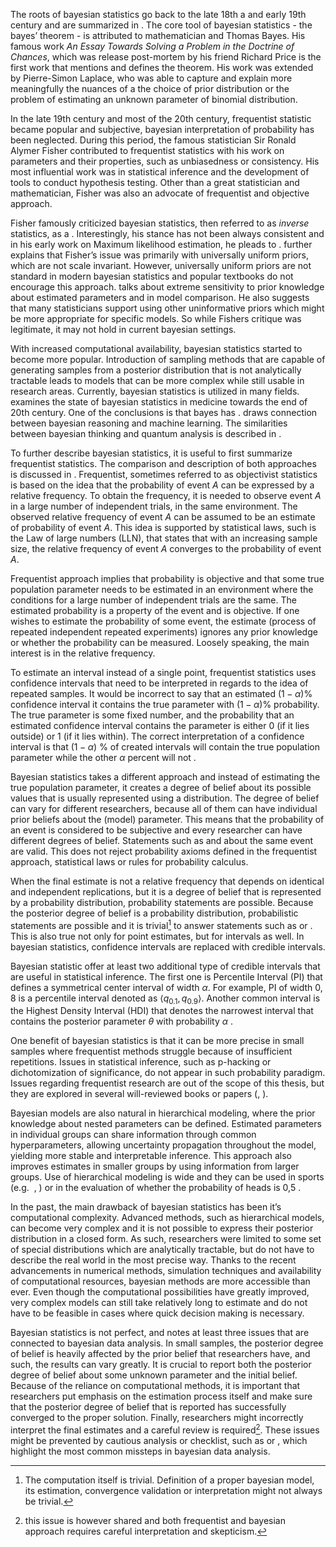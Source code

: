 The roots of bayesian statistics go back to the
late 18th a and early 19th century and are summarized in \parencite{Hebak2013_StatistickeMysleniNastroje}. The core tool of bayesian statistics -
the bayes' theorem - is attributed to mathematician and Thomas Bayes. His famous work *An Essay Towards Solving a Problem in the Doctrine of Chances*, which was release post-mortem by his friend Richard Price is the first work that mentions and defines the theorem. His work was extended by Pierre-Simon Laplace, who was able to capture and explain more meaningfully the nuances of a the choice of prior distribution or the problem of estimating an unknown parameter of binomial distribution.

In the late 19th century and most of the 20th century, frequentist statistic became popular and subjective, bayesian interpretation of probability
has been neglected. During this period, the famous statistician Sir Ronald Alymer Fisher contributed to frequentist statistics with his work on
parameters and their properties, such as unbiasedness or consistency. His most influential work was in statistical inference and the development
of tools to conduct hypothesis testing. Other than a great statistician and mathematician, Fisher was also an advocate of frequentist and objective
approach.

Fisher famously criticized bayesian statistics, then referred to as *inverse* statistics, as a *\enquote{
inverse probability, which like an impenetrable jungle arrests progress towards precision of statistical concepts}*. Interestingly, his stance
has not been always consistent and in his early work on Maximum likelihood estimation, he pleads to *\enquote{
to having based his argument upon the principle of inverse probability}*. \parencite{Zabell2022_FisherBayesPredictive} further
explains that Fisher's issue was primarily with universally uniform priors, which are not scale invariant. However, universally uniform
priors are not standard in modern bayesian statistics and popular textbooks do not encourage this approach. 
\parencite[Chap. 10.6]{Kruschke2015_DoingBayesianData} talks about extreme sensitivity to prior knowledge about estimated
parameters and in model comparison. He also suggests that many statisticians support using other uninformative priors which
might be more appropriate for specific models. So while Fishers critique was legitimate, it may not hold in current bayesian settings.

With increased computational availability, bayesian statistics started to become more popular. Introduction of sampling methods that 
are capable of generating samples from a posterior distribution that is not analytically tractable leads to models that can be more complex
while still usable in research areas. Currently, bayesian statistics is utilized in many fields. \parencite{Ashby2006_BayesianStatisticsMedicine}
examines the state of bayesian statistics in medicine towards the end of 20th century. One of the conclusions is that bayes has *\enquote{now permeated all the major areas of medical statistics, including clinical trials, epidemiology, meta-analyses and evidence synthesis, spatial modelling, longitudinal modelling, survival modelling, molecular genetics and decision-making}*. \parencite{Barber2012_BayesianReasoningMachine} draws connection
between bayesian reasoning and machine learning. The similarities between bayesian thinking and quantum analysis is described in 
\parencite{Timpson2008_QuantumBayesianismStudy}.

To further describe bayesian statistics, it is useful to first summarize frequentist statistics. The comparison and
description of both approaches is discussed in \parencite[Chap. 6]{Hebak2013_StatistickeMysleniNastroje}. 
Frequentist, sometimes referred to as objectivist statistics is based on the idea that the probability of event $A$ can be expressed by a
relative frequency. To obtain the frequency, it is needed to observe event $A$ in a large number of independent trials, in the same environment. The observed relative frequency of event $A$ can be assumed to be an estimate of probability of event $A$. This idea is supported by
statistical laws, such is the Law of large numbers (LLN), that states that with an increasing sample size, the relative frequency
of event $A$ converges to the probability of event $A$.

Frequentist approach implies that probability is objective and that some true population parameter needs to be estimated in an 
environment where the conditions for a large number of independent trials are the same. The estimated probability is a property of
the event and is objective. If one wishes to estimate the probability of some event, the estimate (process of repeated independent
repeated experiments) ignores any prior knowledge or whether the probability can be measured. Loosely speaking, the main interest is
in the relative frequency.

To estimate an interval instead of a single point, frequentist statistics uses confidence intervals that need to
be interpreted in regards to the idea of repeated samples. It would be incorrect to say that an estimated $(1 - \alpha)$% confidence interval it contains the true parameter 
with $(1 - \alpha)$% probability. The true parameter is some fixed number, and the probability that an estimated confidence interval contains 
the parameter is either 0 (if it lies outside) or 1 (if it lies within).
The correct interpretation of a confidence interval is that $(1 - \alpha)$ % of created intervals will contain the true population 
parameter while the other $\alpha$ percent will not \parencite{AndradeFernandez2016_InterpretationConfidenceInterval}.

Bayesian statistics takes a different approach and instead of estimating the true population parameter, it creates a degree of belief about
its
possible values that is usually represented using a distribution. The degree of belief can vary for different researchers, because
all of them can have individual prior beliefs about the (model) parameter. This means that the probability of an event is considered to be subjective
and every researcher can have different degrees of belief. Statements such as \enquote{my probability} and \enquote{their probability}
about the same event are valid. This does not reject probability axioms defined in the
frequentist approach, statistical laws or rules for probability calculus.

When the final estimate is not a relative frequency that depends on identical and independent replications, but it is a degree of belief that is
represented by a probability distribution, probability statements are possible. Because the posterior degree of belief is a probability distribution,
probabilistic statements are possible and it is trivial[^trivial] to answer statements such as \enquote{What is the probability that the 
estimated parameter is larger than zero?} or \enquote{What is the probability that the effect in group A is larger than in group B?}. This is also true
not only for point estimates, but for intervals as well. In bayesian statistics, confidence intervals are replaced with credible intervals.

[^trivial]: The computation itself is trivial. Definition of a proper bayesian model, its estimation, convergence validation or interpretation might not always be trivial.

Bayesian statistic offer at least two additional type of credible intervals that are useful in statistical inference.
The first one is Percentile Interval (PI) that defines a symmetrical center interval of width $\alpha$. For example, PI
of width $0,8$ is a percentile interval denoted as $\langle q_{0.1}, q_{0.9}\rangle$. Another common interval is the
Highest Density Interval (HDI) that denotes the narrowest interval that contains the posterior parameter $\theta$ with
probability $\alpha$ \parencite[Chap. 3.2]{McElreath2020_StatisticalRethinkingBayesian}.

One benefit of bayesian statistics is that it can be more precise in small samples where
frequentist methods struggle because of insufficient repetitions. Issues in statistical inference, such as p-hacking or dichotomization of
significance, do not appear in such probability paradigm. Issues regarding frequentist research are out of the scope of this thesis, but
they are explored in several will-reviewed books \parencite{Vickers2010_WhatPvalueAnyway} or papers 
(\parencite{GelmanStern2006_DifferenceSignificantNot}, \parencite{WassersteinEtAl2019_MovingWorld005}).

Bayesian models are also natural in hierarchical modeling, where the prior knowledge about nested parameters can be 
defined. Estimated parameters in individual groups can share information through common hyperparameters, allowing 
uncertainty propagation throughout the model, yielding more stable and interpretable inference. This approach
also improves estimates in smaller groups by using information from larger groups.  Use of hierarchical modeling is 
wide and they can be used in sports (e.g. 
\parencite{Sawyer2018ModelingPE}, \parencite{AlimuDayimu2024BayesianHM}) or in the evaluation of whether the 
probability of heads is 0,5 \parencite{BartosEtAl2024_FairCoinsTend}.

In the past, the main drawback of bayesian statistics has been it's computational complexity. Advanced methods, such as hierarchical
models, can become very complex and it is not possible to express their posterior distribution in a closed form. As
such, researchers were limited 
to some set of special distributions which are analytically tractable, but do not have to describe the real world in the most precise way.
Thanks to the recent advancements in numerical methods, simulation techniques and availability of computational resources, bayesian
methods are more accessible than ever. Even though the computational possibilities
have greatly improved, very complex models can still take relatively long to estimate and do not have to be feasible in cases where quick
decision making is necessary.

Bayesian statistics is not perfect, and \parencite{DepaoliVanDeSchoot2017_ImprovingTransparencyReplication} notes at least three issues
that are connected to bayesian data analysis. In small samples, the posterior degree of belief is heavily affected by the prior belief that
researchers have, and such, the results can vary greatly. It is crucial to report both the posterior degree of belief about some
unknown parameter and the initial belief. Because of the reliance on computational methods, it is important that researchers put emphasis
on the estimation process itself and make sure that the posterior degree of belief that is reported has successfully converged to the proper
solution. Finally, researchers might incorrectly interpret the final estimates and a careful review is required[^shared]. These issues
might be prevented by cautious analysis or checklist, such as \parencite{DepaoliVanDeSchoot2017_ImprovingTransparencyReplication}
or \parencite{GelmanEtAl2020_BayesianWorkflow}, which highlight the most common missteps in bayesian data analysis.

[^shared]: this issue is however shared and both frequentist and bayesian approach requires careful interpretation and
skepticism.